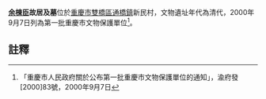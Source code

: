 {{msg:重慶市文物保護單位
|名稱 = 余棟臣故居及墓
|編號 = 94
|圖片 = 
|級別 = 5
|分類 = 
|時代 = 清代
|地點 = [[雙橋區|雙橋區]][[通橋鎮|通橋鎮]]新民村
|坐標 = 
|登錄 = 2000年9月7日
}}
'''[[余棟臣|余棟臣]]故居及墓'''位於[[重慶市|重慶市]][[雙橋區|雙橋區]][[通橋鎮|通橋鎮]]新民村，文物遺址年代為清代，2000年9月7日列為第一批重慶市文物保護單位<ref>「重慶市人民政府關於公布第一批重慶市文物保護單位的通知」，渝府發[2000]83號，2000年9月7日</ref>。
== 註釋 ==
{{reflist}}
{{文物保護單位小作品}}